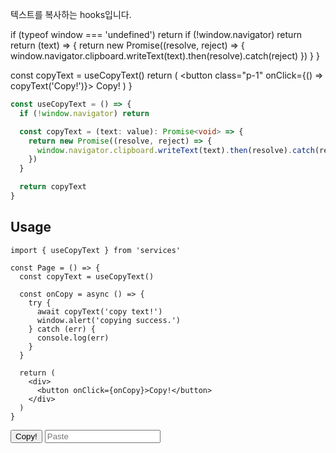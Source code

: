 텍스트를 복사하는 hooks입니다.

  if (typeof window === 'undefined') return
  if (!window.navigator) return
  return (text) => {
    return new Promise((resolve, reject) => {
      window.navigator.clipboard.writeText(text).then(resolve).catch(reject)
    })
  }
}

  const copyText = useCopyText()
  return (
    <button class="p-1" onClick={() => copyText('Copy!')}>
      Copy!
    </button>
  )
}

```typescript
const useCopyText = () => {
  if (!window.navigator) return

  const copyText = (text: value): Promise<void> => {
    return new Promise((resolve, reject) => {
      window.navigator.clipboard.writeText(text).then(resolve).catch(reject)
    })
  }

  return copyText
}
```

## Usage

```tsx
import { useCopyText } from 'services'

const Page = () => {
  const copyText = useCopyText()

  const onCopy = async () => {
    try {
      await copyText('copy text!')
      window.alert('copying success.')
    } catch (err) {
      console.log(err)
    }
  }

  return (
    <div>
      <button onClick={onCopy}>Copy!</button>
    </div>
  )
}
```

<Button>Copy!</Button>
<input placeholder="Paste" />
